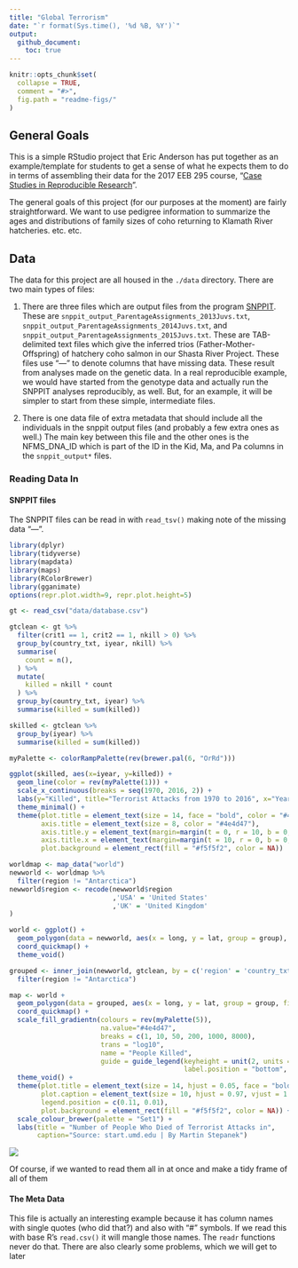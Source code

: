 ```yaml
---
title: "Global Terrorism"
date: "`r format(Sys.time(), '%d %B, %Y')`"
output: 
  github_document:
    toc: true
---
```


<!-- README.md is generated from README.Rmd. Please edit that file -->

```r
knitr::opts_chunk$set(
  collapse = TRUE,
  comment = "#>",
  fig.path = "readme-figs/"
)
```

## General Goals

This is a simple RStudio project that Eric Anderson has put together
as an example/template for students to get a sense of what he expects
them to do in terms of assembling their data for the 2017 EEB 295 course,
"[Case Studies in Reproducible Research](https://eriqande.github.io/rep-res-eeb-2017/)".

The general goals of this project (for our purposes at the moment) are fairly straightforward.
We want to use pedigree information to summarize the ages and distributions of family sizes 
of coho returning to Klamath River hatcheries.  etc. etc.  

## Data

The data for this project are all housed in the `./data` directory.  There are two main types of 
files:

1.  There are three files which are output files from the program [SNPPIT](https://github.com/eriqande/snppit).
These are `snppit_output_ParentageAssignments_2013Juvs.txt`,  `snppit_output_ParentageAssignments_2014Juvs.txt`, and `snppit_output_ParentageAssignments_2015Juvs.txt`.  These are TAB-delimited text files which give the inferred trios
(Father-Mother-Offspring) of hatchery coho salmon in our Shasta River Project.  These files use "---" to denote columns
that have missing data.  These result from analyses made on the
genetic data.  In a real reproducible example, we would have started from the genotype data and actually run the 
SNPPIT analyses reproducibly, as well.  But, for an example, it will be simpler to start from these simple,
intermediate files.

2. There is one data file of extra metadata that should include all the individuals in the snppit output files
(and probably a few extra ones as well.)  The main key between this file and the other ones is the 
NFMS_DNA_ID which is part of the ID in the Kid, Ma, and Pa columns in the `snppit_output*` files.



### Reading Data In

#### SNPPIT files
The SNPPIT files can be read in with `read_tsv()` making note of the missing data "---".
```r
library(dplyr)
library(tidyverse)
library(mapdata)
library(maps)
library(RColorBrewer)
library(gganimate)
options(repr.plot.width=9, repr.plot.height=5)

gt <- read_csv("data/database.csv")

gtclean <- gt %>%
  filter(crit1 == 1, crit2 == 1, nkill > 0) %>%
  group_by(country_txt, iyear, nkill) %>%
  summarise(
    count = n(),
  ) %>% 
  mutate(
    killed = nkill * count
  ) %>% 
  group_by(country_txt, iyear) %>%
  summarise(killed = sum(killed))

skilled <- gtclean %>% 
  group_by(iyear) %>% 
  summarise(killed = sum(killed))

myPalette <- colorRampPalette(rev(brewer.pal(6, "OrRd")))
```

```r
ggplot(skilled, aes(x=iyear, y=killed)) +
  geom_line(color = rev(myPalette(1))) +
  scale_x_continuous(breaks = seq(1970, 2016, 2)) +
  labs(y="Killed", title="Terrorist Attacks from 1970 to 2016", x="Year") +
  theme_minimal() + 
  theme(plot.title = element_text(size = 14, face = "bold", color = "#4e4d47"),
        axis.title = element_text(size = 8, color = "#4e4d47"),
        axis.title.y = element_text(margin=margin(t = 0, r = 10, b = 0, l = 0)),
        axis.title.x = element_text(margin=margin(t = 10, r = 0, b = 0, l = 0)),
        plot.background = element_rect(fill = "#f5f5f2", color = NA))
```

```r
worldmap <- map_data("world")
newworld <- worldmap %>%
  filter(region != "Antarctica")
newworld$region <- recode(newworld$region
                          ,'USA' = 'United States'
                          ,'UK' = 'United Kingdom'
)

world <- ggplot() +
  geom_polygon(data = newworld, aes(x = long, y = lat, group = group), fill = "grey", color = "#4e4d47") + 
  coord_quickmap() +
  theme_void()

grouped <- inner_join(newworld, gtclean, by = c('region' = 'country_txt')) %>%
  filter(region != "Antarctica") 

map <- world +
  geom_polygon(data = grouped, aes(x = long, y = lat, group = group, fill = killed, frame = iyear), color = "#4e4d47") +
  coord_quickmap() +
  scale_fill_gradientn(colours = rev(myPalette(5)),
                       na.value="#4e4d47",
                       breaks = c(1, 10, 50, 200, 1000, 8000),
                       trans = "log10",
                       name = "People Killed",
                       guide = guide_legend(keyheight = unit(2, units = "mm"), keywidth=unit(6, units = "mm"),
                                            label.position = "bottom", title.position = 'top', nrow=1)) +
  theme_void() +
  theme(plot.title = element_text(size = 14, hjust = 0.05, face = "bold", color = "#4e4d47"),
        plot.caption = element_text(size = 10, hjust = 0.97, vjust = 1.2, color = "#4e4d47"),
        legend.position = c(0.11, 0.01),
        plot.background = element_rect(fill = "#f5f5f2", color = NA)) +
  scale_colour_brewer(palette = "Set1") +
  labs(title = "Number of People Who Died of Terrorist Attacks in",
       caption="Source: start.umd.edu | By Martin Stepanek")

```
![](https://github.com/stepanekm/global-terrorism/blob/master/map.gif)


Of course, if we wanted to read them all in at once and make a tidy frame of all of them


#### The Meta Data

This file is actually an interesting example because it has column names with single quotes (who did that?)
and also with "#" symbols.  If we read this with base R's `read.csv()` it will mangle those
names.  The `readr` functions never do that.  There are also clearly some problems, which 
we will get to later

